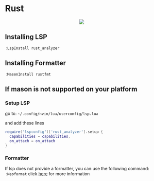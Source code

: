 # Rust
<div align="center">
  <kbd>
    <img src="/images/preview.png" width=""/>
  </kbd>
</div>

## Installing LSP

`:LspInstall rust_analyzer`

## Installing Formatter

`:MasonInstall rustfmt`

## If mason is not supported on your platform

### Setup LSP

go to: `~/.config/nvim/lua/userconfig/lsp.lua`

and add these lines
```lua filename="lsp.lua" {} copy
require('lspconfig')['rust_analyzer'].setup {
  capabilities = capabilities,
  on_attach = on_attach
}
```

### Formatter

If lsp does not provide a formatter, you can use the following command: `:Neoformat` click [here](https://github.com/sbdchd/neoformat) for more information
